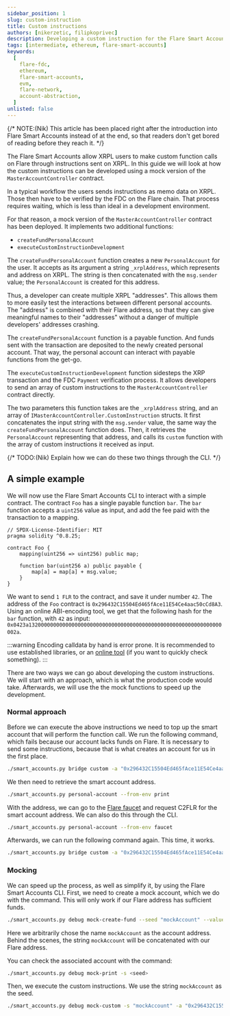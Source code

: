 ```yaml
---
sidebar_position: 1
slug: custom-instruction
title: Custom instructions
authors: [nikerzetic, filipkoprivec]
description: Developing a custom instruction for the Flare Smart Accounts.
tags: [intermediate, ethereum, flare-smart-accounts]
keywords:
  [
    flare-fdc,
    ethereum,
    flare-smart-accounts,
    evm,
    flare-network,
    account-abstraction,
  ]
unlisted: false
---
```


{/* NOTE:(Nik) This article has been placed right after the introduction into Flare Smart Accounts instead of at the end, so that readers don't get bored of reading before they reach it. */}


The Flare Smart Accounts allow XRPL users to make custom function calls on Flare through instructions sent on XRPL.
In this guide we will look at how the custom instructions can be developed using a mock version of the `MasterAccountController` contract.

In a typical workflow the users sends instructions as memo data on XRPL.
Those then have to be verified by the FDC on the Flare chain.
That process requires waiting, which is less than ideal in a development environment.

For that reason, a mock version of the `MasterAccountController` contract has been deployed.
It implements two additional functions:

- `createFundPersonalAccount`
- `executeCustomInstructionDevelopment`

The `createFundPersonalAccount` function creates a new `PersonalAccount` for the user.
It accepts as its argument a string `_xrplAddress`, which represents and address on XRPL.
The string is then concatenated with the `msg.sender` value;
the `PersonalAccount` is created for this address.

Thus, a developer can create multiple XRPL "addresses".
This allows them to more easily test the interactions between different personal accounts.
The "address" is combined with their Flare address, so that they can give meaningful names to their "addresses" without a danger of multiple developers' addresses crashing.

The `createFundPersonalAccount` function is a payable function.
And funds sent with the transaction are deposited to the newly created personal account.
That way, the personal account can interact with payable functions from the get-go.

The `executeCustomInstructionDevelopment` function sidesteps the XRP transaction and the FDC `Payment` verification process.
It allows developers to send an array of custom instructions to the `MasterAccountController` contract directly.

The two parameters this function takes are the `_xrplAddress` string, and an array of `IMasterAccountController.CustomInstruction` structs.
It first concatenates the input string with the `msg.sender` value, the same way the `createFundPersonalAccount` function does.
Then, it retrieves the `PersonalAccount` representing that address, and calls its `custom` function with the array of custom instructions it received as input.

{/* TODO:(Nik) Explain how we can do these two things through the CLI. */}

## A simple example

We will now use the Flare Smart Accounts CLI to interact with a simple contract.
The contract `Foo` has a single payable function `bar`.
The `bar` function accepts a `uint256` value as input, and add the fee paid with the transaction to a mapping.

```Solidity
// SPDX-License-Identifier: MIT
pragma solidity ^0.8.25;

contract Foo {
    mapping(uint256 => uint256) public map;

    function bar(uint256 a) public payable {
        map[a] = map[a] + msg.value;
    }
}
```

We want to send `1 FLR` to the contract, and save it under number `42`.
The address of the `Foo` contract is `0x296432C15504Ed465fAce11E54Ce4aac50cCd8A3`.
Using an online ABI-encoding tool, we get that the following hash for the `bar` function, with `42` as input: `0x0423a132000000000000000000000000000000000000000000000000000000000000002a`.

:::warning
Encoding calldata by hand is error prone.
It is recommended to use established libraries, or an [online tool](https://abi.hashex.org/) (if you want to quickly check something).
:::

There are two ways we can go about developing the custom instructions.
We will start with an approach, which is what the production code would take.
Afterwards, we will use the the mock functions to speed up the development.

### Normal approach

Before we can execute the above instructions we need to top up the smart account that will perform the function call.
We run the following command, which fails because our account lacks funds on Flare.
It is necessary to send some instructions, because that is what creates an account for us in the first place.

```sh
./smart_accounts.py bridge custom -a "0x296432C15504Ed465fAce11E54Ce4aac50cCd8A3" -v 1 -d "0423a132000000000000000000000000000000000000000000000000000000000000002a"
```

We then need to retrieve the smart account address.

```sh
./smart_accounts.py personal-account --from-env print
```

With the address, we can go to the [Flare faucet](https://faucet.flare.network/coston2) and request C2FLR for the smart account address.
We can also do this through the CLI.

```sh
./smart_accounts.py personal-account --from-env faucet
```

Afterwards, we can run the following command again.
This time, it works.

```sh
./smart_accounts.py bridge custom -a "0x296432C15504Ed465fAce11E54Ce4aac50cCd8A3" -v 1 -d "0423a132000000000000000000000000000000000000000000000000000000000000002a"
```

### Mocking

We can speed up the process, as well as simplify it, by using the Flare Smart Accounts CLI.
First, we need to create a mock account, which we do with the command.
This will only work if our Flare address has sufficient funds.

```sh
./smart_accounts.py debug mock-create-fund --seed "mockAccount" --value 1
```

Here we arbitrarily chose the name `mockAccount` as the account address.
Behind the scenes, the string `mockAccount` will be concatenated with our Flare address.

You can check the associated account with the command:

```sh
./smart_accounts.py debug mock-print -s <seed>
```

Then, we execute the custom instructions.
We use the string `mockAccount` as the seed.

```sh
./smart_accounts.py debug mock-custom -s "mockAccount" -a "0x296432C15504Ed465fAce11E54Ce4aac50cCd8A3" -v 1 -d "0423a132000000000000000000000000000000000000000000000000000000000000002a"
```
